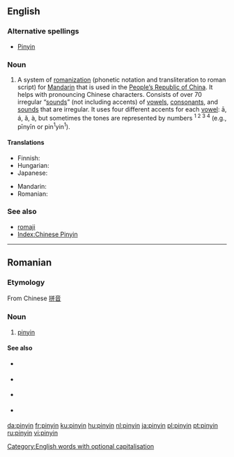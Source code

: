 {{see|Pinyin}}

==English==

===Alternative spellings===
*[[Pinyin]] <!--Collins only gives upper, M-W only gives lower, Encarta gives both but puts upper first-->

===Noun===
{{wikipedia}}
{{en-noun|-}}

# A system of [[romanization]] (phonetic notation and transliteration to roman script) for [[Mandarin]] that is used in the [[People's Republic of China|People’s Republic of China]]. It helps with pronouncing Chinese characters. Consists of over 70 irregular “[[sounds]]” (not including accents) of [[vowel|vowels]], [[consonant]]s, and [[sounds]] that are irregular. It uses four different accents for each [[vowel]]: ā, á, ǎ, à, but sometimes the tones are represented by numbers <sup>1 2 3 4</sup> (e.g., pīnyīn or pin<sup>1</sup>yin<sup>1</sup>).

====Translations====
{{trans-top|romanization of Mandarin Chinese}}
*Finnish: {{t-|fi|pinyin}}
*Hungarian: {{t-|hu|pinjin}}
*Japanese: {{t+|ja|ピンイン|tr=pin’in}}
{{trans-mid}}
*Mandarin: {{t-|zh|拼音|tr=pīnyīn}}
*Romanian: {{t-|ro|pinyin|n}}
{{trans-bottom}}

===See also===
*[[romaji]]
*[[Index:Chinese Pinyin]]

[[Category:English words with optional capitalisation]]

----

==Romanian==

===Etymology===
From Chinese [[拼音]]

===Noun===
{{ro-noun|gend=n}}

# [[#English|pinyin]]

====See also====
{{top2}}
* {{l|ro|plat}} {{i|1st tone}}
* {{l|ro|crescând}} {{i|2nd tone}}
{{mid2}}
* {{l|ro|scăzând-crescând}} {{i|3rd tone}}
* {{l|ro|scăzând}} {{i| 4th tone}}
{{bottom2}}

[[da:pinyin]]
[[fr:pinyin]]
[[ku:pinyin]]
[[hu:pinyin]]
[[nl:pinyin]]
[[ja:pinyin]]
[[pl:pinyin]]
[[pt:pinyin]]
[[ru:pinyin]]
[[vi:pinyin]]